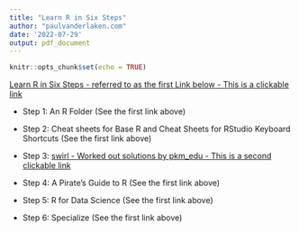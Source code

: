 ```yaml
---
title: "Learn R in Six Steps"
author: "paulvanderlaken.com"
date: '2022-07-29'
output: pdf_document
---
```


```r
knitr::opts_chunk$set(echo = TRUE)
```

[Learn R in Six Steps - referred to as the first Link below - This is a clickable link](https://paulvanderlaken.com/2017/10/18/learn-r/)

* Step 1: An R Folder (See the first link above)

* Step 2: Cheat sheets for Base R and Cheat Sheets for RStudio Keyboard Shortcuts (See the first link above)

* Step 3: [swirl - Worked out solutions by pkm_edu - This is a second clickable link](https://github.com/pkmedu/r-basics/tree/main/swirl)

* Step 4: A Pirate's Guide to R (See the first link above)

* Step 5: R for Data Science (See the first link above)

* Step 6: Specialize (See the first link above)

